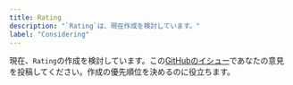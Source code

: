 ```yaml
---
title: Rating
description: "`Rating`は、現在作成を検討しています。"
label: "Considering"
---
```


現在、`Rating`の作成を検討しています。この[GitHubのイシュー](https://github.com/hirotomoyamada/yamada-ui/issues/504)であなたの意見を投稿してください。作成の優先順位を決めるのに役立ちます。
